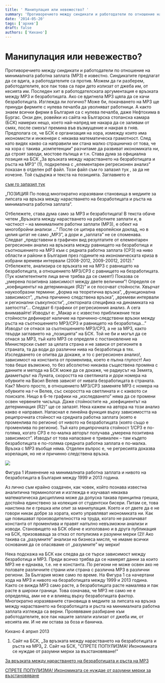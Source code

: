 ```yaml
---
title: ' Манипулация или невежество? '
summary: 'Противоречието между синдикати и работодатели по отношение на минималната работна заплата (МРЗ) е известно. Синдикатите предлагат да се вдига, а работ...'
date: '2014-05-20'
tags: ['архив']
draft: false
authors: ['Кихано']
---
```


# Манипулация или невежество?

Противоречието между синдикати и работодатели по отношение на минималната работна заплата (МРЗ) е известно. Синдикатите предлагат да се вдига, а работодателите са против. Можем да ги разберем, работодателите, все пак това са пари дето излизат от джеба им, от кесията им. Последен хит в работодателската аргументация е връзката между МРЗ и безработицата. Ако се вдигнела МРЗ щяла да се качи безработицата. Изглежда ли логично? Може би, покачването на МРЗ ще принуди фирмите с нулева печалба да уволняват работници. А както знаем всички фирми в България са с нулева печалба, даже Нефтохима в Бургас. Онзи ден, ровейки из сайта на Българска стопанска камара (БСК) намерих нещо, което най-напред ме накара да се заливам от смях, после смехът премина във възмущение и накрая в гняв. Предполага се, че БСК е организация на хора, измежду които има икономисти и инженери с някаква математическа грамотност. След като видях какво са направили ми стана малко страшничко от това, че на хора с такива „компетенции” разчитаме да развиват икономиката ни, да строят заводи, мостове пътища и т.н. Става дума за официална позиция на БСК „За връзката между нарастването на безработицата и ръста на МРЗ” (1), подкрепена с „елементарен регресионен анализ” показан в отделен pdf файл. Този файл съм го запазил тук , за да не изчезне. Той съдържа и текста на позицията. Заглавието е

[съм го запазил тук](MRZ&UNEMPLOYMENT.pdf)

„ПОЗИЦИЯ По повод многократно изразявани становища в медиите за липсата на връзка между нарастването на безработицата и ръста на минималната работна заплата”.

Отбележете, става дума само за МРЗ и безработицата! В текста обаче четем „Връзката между нарастването на работните заплати и, в частност – на минималните работни заплати (МРЗ), е обект на многобройни анализи …” После се цитира европейски доклад, но в целия цитат не само „МРЗ”, а дори и „заплата” не се споменава. Следват „представени в графичен вид резултатите от елементарен регресионен анализ на връзката между равнището на безработица и съотношението на МРЗ към с редната работна заплата (СРЗ) на ниво области и райони в България през годините на икономическата криза в избрани времеви интервали (2008-2012, 2009-20012, 2012).” Отбележете, анализира се връзката не на МРЗ с равнището на безработицата, а отношението МРЗ/СРЗ с равнището на безработицата. (Тук компетентните лица вече трябва да се смеят!) Показва се „умерена позитивна зависимост между двете величини”! Определя се „коефициентът на детерминация (R2)” и се посочват стойности. Хвърчат наукообразни термини: „форма на теоретична връзка”, „функционална зависимост”, „пълна причинно следствена връзка”, „времеви интервали и регионални съвкупности”, „секторната специфика на динамиката на заетостта”… Следват 6 графики от регресионния анализ. А сега внимавайте! Изводът е: „Макар и с известно приближение тези стойности дефинират наличие на причинно-следствени връзки между ръста на съотношението МРЗ/СРЗ и равнището на безработица…” Изводът се отнася за съотношението МРЗ/СРЗ, а не за МРЗ, както твърди заглавието на „позицията” на БСК. Той не би и могъл да се отнася за МРЗ, тъй като МРЗ се определя с постановление на Министерски съвет за цялата страна и не зависи от регионите в страната, та да води до различни нива на безработица в тях. Изследването се опитва да докаже, и то с регресионен анализ!, зависимост на константа от променлива, което е пълна глупост! Ако това беше възможно, то без абсолютно никаква съществена промяна с данните и метода на БСК може да се докаже, че радиусът на Земята, диаметърът на Луната, скоростта на светлината и дори номера на обувките на Васил Велев зависят от нивата безработицата в страната. Как? Много просто, в отношението МРЗ/СРЗ заменяте МРЗ с номера на обувките на г-н Велев, със скоростта на светлината и с каквото си поискате. Нищо в 6-те графики на „изследването” няма да се промени освен червените чисълца. Даже стойностите на „коефициентът на детерминация (R2)” ще се запазят. Нека кажем на автора на този анализ какво е направил. Напаснал е линейна функция върху зависимостта на реципрочната стойност на средната работна заплата (която е променлива по региони) от нивото на безработицата (която също е променлива по региони). Тъй като реципрочната стойност 1/СРЗ е по-голяма, когато СРЗ е по-малка авторът получава „умерена позитивна зависимост”. Изводът от това напасване е тривиален – там където безработицата е по-голяма средната работна заплата е по-малка. Връзка с МРЗ въобще няма. Отделен въпрос е, че регресията доказва корелация, но не и причинно следствена връзка.

![](/static/images/BezrMRZ.gif)

Фигура 1 Изменение на минималната работна заплата и нивото на безработицата в България между 1999 и 2013 година.

Аз лично съм крайно озадачен, как човек, който познава известна аналитична терминология и изглежда е изучавал някаква математическа дисциплина може да допуска такава принципна грешка, достойна единствено за колекция от студентски бисери. Питам се, това наистина ли е грешка или опит за манипулация. Което и от двете да е не говори никак добре за хората, които управляват икономиката ни. Как ще повишават производителността на труда, когато не различават константа от променлива и правят напълно невъзможни анализи и изводи. Становището на БСК обаче е използвано и в друга публикация на БСК, призоваваща за отказ от популизма и разумни мерки (2)! Ако такива са „разумните” анализи на бизнеса мисля, че имаме всички основания да се опасяваме от „разумните” му мерки!

Нека подскажа на БСК как следва да се търси зависимост между безработица и МРЗ. Преди всичко трябва да се намерят данни за които МРЗ не е еднаква, т.е. не е константа. По региони не може освен ако не ползвате различните страни или страна с различна МРЗ в различни региони. За България може само по време. На Фигура 1 са начертани хода на МРЗ и нивото на безработицата между 1999 и 2013 година. Както се вижда МРЗ само расте, а безработицата расте намалява и пак расте в широки граници. Това означава, че МРЗ не само не е определящ, ами не е и влияещ върху безработицата фактор. Многократно изразяваните становища в медиите за липсата на връзка между нарастването на безработицата и ръста на минималната работна заплата изглежда са верни. Проявяваме разбиране към работодателите, все пак нашите заплати излизат от джеба им, от кесията им. И не им остава за боза и баничка.

Кихано 4 април 2013

1. Сайт на БСК, „За връзката между нарастването на безработицата и ръста на МРЗ„ 2. Сайт на БСК, "СПРЕТЕ ПОПУЛИЗМА! Икономиката се нуждае от разумни мерки за възстановяване!"

[За връзката между нарастването на безработицата и ръста на МРЗ](http://www.bia-bg.com/analysis/365)

[СПРЕТЕ ПОПУЛИЗМА! Икономиката се нуждае от разумни мерки за възстановяване](http://www.bia-bg.com/news/14934)
